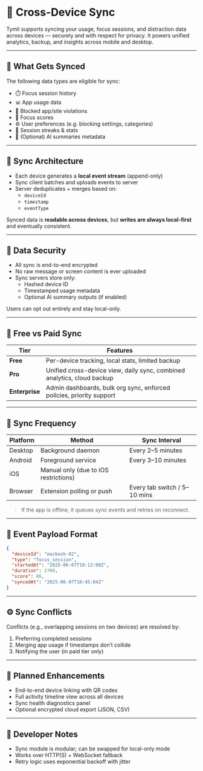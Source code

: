 # 🔄 Cross-Device Sync

Tymli supports syncing your usage, focus sessions, and distraction data across devices — securely and with respect for privacy. It powers unified analytics, backup, and insights across mobile and desktop.

---

## 🧠 What Gets Synced

The following data types are eligible for sync:

- ⏱️ Focus session history
- 📊 App usage data
- 🚫 Blocked app/site violations
- 🧠 Focus scores
- ⚙️ User preferences (e.g. blocking settings, categories)
- 📅 Session streaks & stats
- 💬 (Optional) AI summaries metadata

---

## 🧱 Sync Architecture

- Each device generates a **local event stream** (append-only)
- Sync client batches and uploads events to server
- Server deduplicates + merges based on:
  - `deviceId`
  - `timestamp`
  - `eventType`

Synced data is **readable across devices**, but **writes are always local-first** and eventually consistent.

---

## 🔐 Data Security

- All sync is end-to-end encrypted
- No raw message or screen content is ever uploaded
- Sync servers store only:
  - Hashed device ID
  - Timestamped usage metadata
  - Optional AI summary outputs (if enabled)

Users can opt out entirely and stay local-only.

---

## 🎯 Free vs Paid Sync

| Tier       | Features                                                                 |
|------------|--------------------------------------------------------------------------|
| **Free**   | Per-device tracking, local stats, limited backup                         |
| **Pro**    | Unified cross-device view, daily sync, combined analytics, cloud backup  |
| **Enterprise** | Admin dashboards, bulk org sync, enforced policies, priority support    |

---

## 🔄 Sync Frequency

| Platform   | Method               | Sync Interval         |
|------------|----------------------|------------------------|
| Desktop    | Background daemon    | Every 2–5 minutes      |
| Android    | Foreground service   | Every 3–10 minutes     |
| iOS        | Manual only (due to iOS restrictions) |
| Browser    | Extension polling or push | Every tab switch / 5–10 mins |

> If the app is offline, it queues sync events and retries on reconnect.

---

## 📂 Event Payload Format

```json
{
  "deviceId": "macbook-02",
  "type": "focus_session",
  "startedAt": "2025-06-07T10:12:00Z",
  "duration": 2700,
  "score": 86,
  "syncedAt": "2025-06-07T10:45:04Z"
}
````

---

## ⚙️ Sync Conflicts

Conflicts (e.g., overlapping sessions on two devices) are resolved by:

1. Preferring completed sessions
2. Merging app usage if timestamps don’t collide
3. Notifying the user (in paid tier only)

---

## 🚧 Planned Enhancements

* End-to-end device linking with QR codes
* Full activity timeline view across all devices
* Sync health diagnostics panel
* Optional encrypted cloud export (JSON, CSV)

---

## 🧭 Developer Notes

* Sync module is modular; can be swapped for local-only mode
* Works over HTTP(S) + WebSocket fallback
* Retry logic uses exponential backoff with jitter

